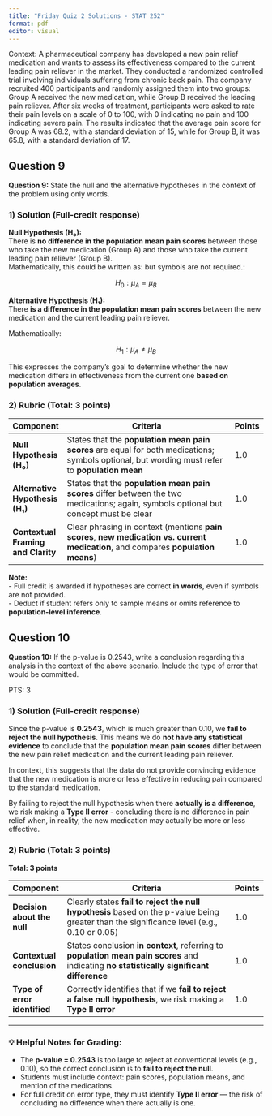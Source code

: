 ```yaml
---
title: "Friday Quiz 2 Solutions - STAT 252"
format: pdf
editor: visual
---
```


Context: A pharmaceutical company has developed a new pain relief medication and wants to assess its effectiveness compared to the current leading pain reliever in the market. They conducted a randomized controlled trial involving individuals suffering from chronic back pain. The company recruited 400 participants and randomly assigned them into two groups: Group A received the new medication, while Group B received the leading pain reliever. After six weeks of treatment, participants were asked to rate their pain levels on a scale of 0 to 100, with 0 indicating no pain and 100 indicating severe pain. The results indicated that the average pain score for Group A was 68.2, with a standard deviation of 15, while for Group B, it was 65.8, with a standard deviation of 17.

\newpage

## Question 9

**Question 9:** State the null and the alternative hypotheses in the context of the problem using only words.

### **1) Solution (Full-credit response)**

**Null Hypothesis (H₀):**\
There is **no difference in the population mean pain scores** between those who take the new medication (Group A) and those who take the current leading pain reliever (Group B).\
Mathematically, this could be written as: but symbols are not required.:

$$H_0: \mu_A = \mu_B$$

**Alternative Hypothesis (H₁):**\
There **is a difference in the population mean pain scores** between the new medication and the current leading pain reliever.

Mathematically:

$$H_1: \mu_A \ne \mu_B$$

This expresses the company’s goal to determine whether the new medication differs in effectiveness from the current one **based on population averages**.

### **2) Rubric (Total: 3 points)**

| **Component**                      | **Criteria**                                                                                                                                    | **Points** |
|------------------------------------|-------------------------------------------------------------------------------------------------------------------------------------------------|------------|
| **Null Hypothesis (H₀)**           | States that the **population mean pain scores** are equal for both medications; symbols optional, but wording must refer to **population mean** | 1.0        |
| **Alternative Hypothesis (H₁)**    | States that the **population mean pain scores** differ between the two medications; again, symbols optional but concept must be clear           | 1.0        |
| **Contextual Framing and Clarity** | Clear phrasing in context (mentions **pain scores**, **new medication vs. current medication**, and compares **population means**)              | 1.0        |

**Note:**\
- Full credit is awarded if hypotheses are correct **in words**, even if symbols are not provided.\
- Deduct if student refers only to sample means or omits reference to **population-level inference**.

\newpage

## Question 10

**Question 10:** If the p-value is 0.2543, write a conclusion regarding this analysis in the context of the above scenario. Include the type of error that would be committed.

PTS: 3

### **1) Solution (Full-credit response)**

Since the p-value is **0.2543**, which is much greater than 0.10, we **fail to reject the null hypothesis**. This means we do **not have any statistical evidence** to conclude that the **population mean pain scores** differ between the new pain relief medication and the current leading pain reliever.

In context, this suggests that the data do not provide convincing evidence that the new medication is more or less effective in reducing pain compared to the standard medication.

By failing to reject the null hypothesis when there **actually is a difference**, we risk making a **Type II error** - concluding there is no difference in pain relief when, in reality, the new medication may actually be more or less effective.

### **2) Rubric (Total: 3 points)**

**Total: 3 points**

| **Component**                | **Criteria**                                                                                                                              | **Points** |
|------------------------------|-------------------------------------------------------------------------------------------------------------------------------------------|------------|
| **Decision about the null**  | Clearly states **fail to reject the null hypothesis** based on the p-value being greater than the significance level (e.g., 0.10 or 0.05) | 1.0        |
| **Contextual conclusion**    | States conclusion **in context**, referring to **population mean pain scores** and indicating **no statistically significant difference** | 1.0        |
| **Type of error identified** | Correctly identifies that if we **fail to reject a false null hypothesis**, we risk making a **Type II error**                            | 1.0        |

------------------------------------------------------------------------

### 💡 **Helpful Notes for Grading:**

-   The **p-value = 0.2543** is too large to reject at conventional levels (e.g., 0.10), so the correct conclusion is to **fail to reject the null**.
-   Students must include context: pain scores, population means, and mention of the medications.
-   For full credit on error type, they must identify **Type II error** — the risk of concluding no difference when there actually is one.
